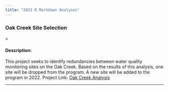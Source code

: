 ```yaml
---
title: "2021 R Markdown Analyses"
---
```


<h3> Oak Creek Site Selection </h3><
<h4> Description:</h4>
This project seeks to identify redundancies between water quality 
monitoring sites on the Oak Creek. Based on the results of this analysis, 
one site will be dropped from the program.  A new site will be added to 
the program in 2022.
Project Link: 
<a href="https://zac-driscoll.github.io/oc_analysis/index.html"> 
Oak Creek Analysis </a>
<hr>